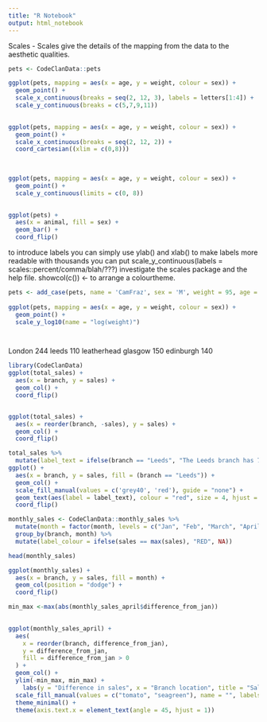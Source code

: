 ```yaml
---
title: "R Notebook"
output: html_notebook
---
```


Scales - 
Scales give the details of the mapping from the data to the aesthetic qualities.

```r
pets <- CodeClanData::pets
```

```r
ggplot(pets, mapping = aes(x = age, y = weight, colour = sex)) +
  geom_point() +
  scale_x_continuous(breaks = seq(2, 12, 3), labels = letters[1:4]) +
  scale_y_continuous(breaks = c(5,7,9,11))
  
```


```r
ggplot(pets, mapping = aes(x = age, y = weight, colour = sex)) +
  geom_point() +
  scale_x_continuous(breaks = seq(2, 12, 2)) +
  coord_cartesian((xlim = c(0,8)))
                  
  
```



```r
ggplot(pets, mapping = aes(x = age, y = weight, colour = sex)) +
  geom_point() +
  scale_y_continuous(limits = c(0, 8)) 
  
```



```r
ggplot(pets) +
  aes(x = animal, fill = sex) +
  geom_bar() +
  coord_flip()
```



to introduce labels you can simply use ylab() and xlab()
to make labels more readable with thousands you can put 
scale_y_continuous(labels = scales::percent/comma/blah/???) investigate the scales package and the help file.
showcol(c()) <- to arrange a colourtheme.



```r
pets <- add_case(pets, name = 'CamFraz', sex = 'M', weight = 95, age = 24) 
  
ggplot(pets, mapping = aes(x = age, y = weight, colour = sex)) +
  geom_point() +
  scale_y_log10(name = "log(weight)") 




```

London 244
leeds 110
leatherhead
glasgow 150
edinburgh 140


```r
library(CodeClanData)
ggplot(total_sales) +
  aes(x = branch, y = sales) +
  geom_col() +
  coord_flip()


ggplot(total_sales) +
  aes(x = reorder(branch, -sales), y = sales) +
  geom_col() +
  coord_flip()
```

```r
total_sales %>% 
  mutate(label_text = ifelse(branch == "Leeds", "The Leeds branch has 715k sales", NA)) %>% 
ggplot() +
  aes(x = branch, y = sales, fill = (branch == "Leeds")) +
  geom_col() +
  scale_fill_manual(values = c('grey40', 'red'), guide = "none") +
  geom_text(aes(label = label_text), colour = "red", size = 4, hjust = 0) +
  coord_flip()
```

```r
monthly_sales <- CodeClanData::monthly_sales %>%
  mutate(month = factor(month, levels = c("Jan", "Feb", "March", "April"))) %>% 
  group_by(branch, month) %>% 
  mutate(label_colour = ifelse(sales == max(sales), "RED", NA))

head(monthly_sales)

ggplot(monthly_sales) +
  aes(x = branch, y = sales, fill = month) +
  geom_col(position = "dodge") +
  coord_flip()
```

```r
min_max <-max(abs(monthly_sales_april$difference_from_jan))
  

ggplot(monthly_sales_april) +
  aes(
    x = reorder(branch, difference_from_jan),
    y = difference_from_jan,
    fill = difference_from_jan > 0
  ) +
  geom_col() +
  ylim(-min_max, min_max) +
    labs(y = "Difference in sales", x = "Branch location", title = "Sales differences between January and April") + 
  scale_fill_manual(values = c("tomato", "seagreen"), name = "", labels = c("decrease", "increase")) +
  theme_minimal() +
  theme(axis.text.x = element_text(angle = 45, hjust = 1))
```

